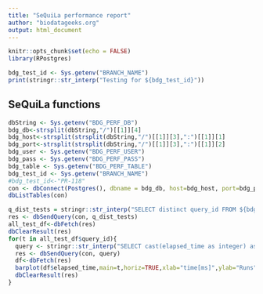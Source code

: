 ```yaml
---
title: "SeQuiLa performance report"
author: "biodatageeks.org"
output: html_document
---
```


```r
knitr::opts_chunk$set(echo = FALSE)
library(RPostgres)
```

```r
bdg_test_id <- Sys.getenv("BRANCH_NAME")
print(stringr::str_interp("Testing for ${bdg_test_id}"))
```

## SeQuiLa functions

```r
dbString <- Sys.getenv("BDG_PERF_DB")
bdg_db<-strsplit(dbString,"/")[[1]][4]
bdg_host<-strsplit(strsplit(dbString,"/")[[1]][3],":")[[1]][1]
bdg_port<-strsplit(strsplit(dbString,"/")[[1]][3],":")[[1]][2]
bdg_user <- Sys.getenv("BDG_PERF_USER")
bdg_pass <- Sys.getenv("BDG_PERF_PASS")
bdg_table <- Sys.getenv("BDG_PERF_TABLE")
bdg_test_id <- Sys.getenv("BRANCH_NAME")
#bdg_test_id<-"PR-118"
con <- dbConnect(Postgres(), dbname = bdg_db, host=bdg_host, port=bdg_port, user=bdg_user, password=bdg_pass)  
dbListTables(con)

q_dist_tests = stringr::str_interp("SELECT distinct query_id FROM ${bdg_table} WHERE test_id='${bdg_test_id}'")
res <- dbSendQuery(con, q_dist_tests)
all_test_df<-dbFetch(res)
dbClearResult(res)
for(t in all_test_df$query_id){
  query <- stringr::str_interp("SELECT cast(elapsed_time as integer) as elapsed_time,time_stamp  FROM ${bdg_table} WHERE query_id='${t}' ORDER BY time_stamp desc LIMIT 10")
  res <- dbSendQuery(con, query)
  df<-dbFetch(res)
  barplot(df$elapsed_time,main=t,horiz=TRUE,xlab="time[ms]",ylab="Runs",border="red",col="blue",density=10)
  dbClearResult(res)
}
```


